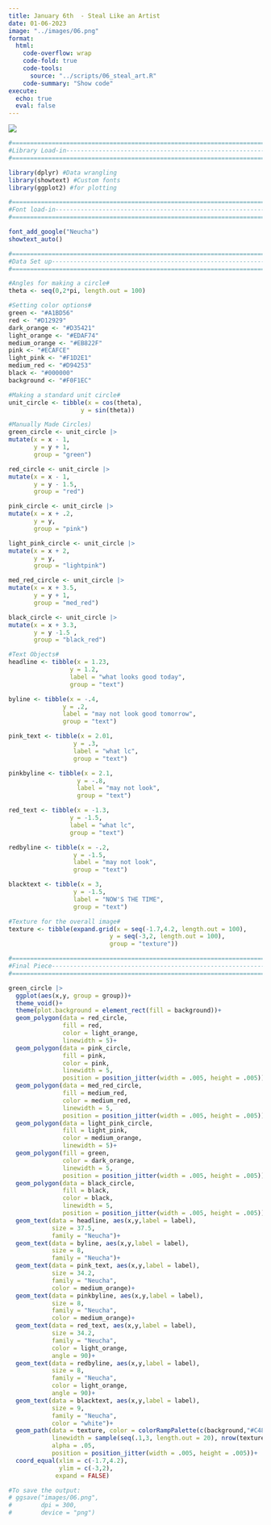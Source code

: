 ```yaml
---
title: January 6th  - Steal Like an Artist
date: 01-06-2023
image: "../images/06.png"
format:
  html:
    code-overflow: wrap
    code-fold: true
    code-tools:
      source: "../scripts/06_steal_art.R"
    code-summary: "Show code"
execute:
  echo: true
  eval: false
---
```


![](/images/06.png){fig-alt="A copy of artist Michel Majerus paiting what looks good today may not look good tomorrow painting." fig-align="center"}

```r
#=============================================================================#
#Library Load-in---------------------------------------------------------------
#=============================================================================#

library(dplyr) #Data wrangling
library(showtext) #Custom fonts
library(ggplot2) #for plotting

#=============================================================================#
#Font load-in------------------------------------------------------------------
#=============================================================================#

font_add_google("Neucha")
showtext_auto()

#=============================================================================#
#Data Set up-------------------------------------------------------------------
#=============================================================================#

#Angles for making a circle#
theta <- seq(0,2*pi, length.out = 100)

#Setting color options#
green <- "#A1BD56"
red <- "#D12929"
dark_orange <- "#D35421"
light_orange <- "#EDAF74"
medium_orange <- "#EB822F"
pink <- "#ECAFCE"
light_pink <- "#F1D2E1"
medium_red <- "#D94253"
black <- "#000000"
background <- "#F0F1EC"

#Making a standard unit circle#
unit_circle <- tibble(x = cos(theta),
                    y = sin(theta))

#Manually Made Circles)
green_circle <- unit_circle |>
mutate(x = x - 1,
       y = y + 1,
       group = "green")

red_circle <- unit_circle |>
mutate(x = x - 1,
       y = y - 1.5,
       group = "red")

pink_circle <- unit_circle |>
mutate(x = x + .2,
       y = y,
       group = "pink")

light_pink_circle <- unit_circle |>
mutate(x = x + 2,
       y = y,
       group = "lightpink")

med_red_circle <- unit_circle |>
mutate(x = x + 3.5,
       y = y + 1,
       group = "med_red")

black_circle <- unit_circle |>
mutate(x = x + 3.3,
       y = y -1.5 ,
       group = "black_red")

#Text Objects#
headline <- tibble(x = 1.23,
                 y = 1.2,
                 label = "what looks good today",
                 group = "text")

byline <- tibble(x = -.4,
               y = .2,
               label = "may not look good tomorrow",
               group = "text")

pink_text <- tibble(x = 2.01,
                  y = .3,
                  label = "what lc",
                  group = "text")

pinkbyline <- tibble(x = 2.1,
                   y = -.8,
                   label = "may not look",
                   group = "text")

red_text <- tibble(x = -1.3,
                 y = -1.5,
                 label = "what lc",
                 group = "text")

redbyline <- tibble(x = -.2,
                  y = -1.5,
                  label = "may not look",
                  group = "text")

blacktext <- tibble(x = 3,
                  y = -1.5,
                  label = "NOW'S THE TIME",
                  group = "text")

#Texture for the overall image#
texture <- tibble(expand.grid(x = seq(-1.7,4.2, length.out = 100),
                            y = seq(-3,2, length.out = 100),
                            group = "texture"))

#=============================================================================#
#Final Piece-------------------------------------------------------------------
#=============================================================================#

green_circle |>
  ggplot(aes(x,y, group = group))+
  theme_void()+
  theme(plot.background = element_rect(fill = background))+
  geom_polygon(data = red_circle,
               fill = red, 
               color = light_orange, 
               linewidth = 5)+
  geom_polygon(data = pink_circle, 
               fill = pink, 
               color = pink, 
               linewidth = 5, 
               position = position_jitter(width = .005, height = .005))+
  geom_polygon(data = med_red_circle, 
               fill = medium_red, 
               color = medium_red,
               linewidth = 5, 
               position = position_jitter(width = .005, height = .005))+
  geom_polygon(data = light_pink_circle, 
               fill = light_pink, 
               color = medium_orange, 
               linewidth = 5)+
  geom_polygon(fill = green, 
               color = dark_orange, 
               linewidth = 5, 
               position = position_jitter(width = .005, height = .005))+
  geom_polygon(data = black_circle, 
               fill = black, 
               color = black, 
               linewidth = 5, 
               position = position_jitter(width = .005, height = .005))+
  geom_text(data = headline, aes(x,y,label = label), 
            size = 37.5, 
            family = "Neucha")+
  geom_text(data = byline, aes(x,y,label = label), 
            size = 8, 
            family = "Neucha")+
  geom_text(data = pink_text, aes(x,y,label = label), 
            size = 34.2, 
            family = "Neucha", 
            color = medium_orange)+
  geom_text(data = pinkbyline, aes(x,y,label = label), 
            size = 8, 
            family = "Neucha", 
            color = medium_orange)+
  geom_text(data = red_text, aes(x,y,label = label), 
            size = 34.2, 
            family = "Neucha", 
            color = light_orange, 
            angle = 90)+
  geom_text(data = redbyline, aes(x,y,label = label), 
            size = 8, 
            family = "Neucha", 
            color = light_orange, 
            angle = 90)+
  geom_text(data = blacktext, aes(x,y,label = label), 
            size = 9, 
            family = "Neucha", 
            color = "white")+
  geom_path(data = texture, color = colorRampPalette(c(background,"#C48E8E"))(nrow(texture)), 
            linewidth = sample(seq(.1,3, length.out = 20), nrow(texture), replace = TRUE), 
            alpha = .05, 
            position = position_jitter(width = .005, height = .005))+
  coord_equal(xlim = c(-1.7,4.2), 
              ylim = c(-3,2), 
             expand = FALSE)

#To save the output:
# ggsave("images/06.png",
#        dpi = 300,
#        device = "png")

```
